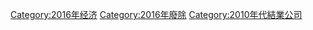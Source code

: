 {{Companies dis-established in the year|201|6|2009|2020}}
[[Category:2016年经济|Category:2016年经济]]
[[Category:2016年廢除|Category:2016年廢除]]
[[Category:2010年代結業公司|Category:2010年代結業公司]]